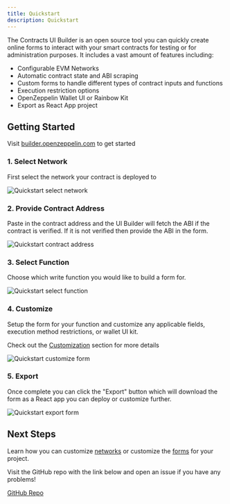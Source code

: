 ```yaml
---
title: Quickstart
description: Quickstart
---
```


The Contracts UI Builder is an open source tool you can quickly create online forms to interact with your smart contracts for testing or for administration purposes. It includes a vast amount of features including:

* Configurable EVM Networks
* Automatic contract state and ABI scraping
* Custom forms to handle different types of contract inputs and functions
* Execution restriction options
* OpenZeppelin Wallet UI or Rainbow Kit
* Export as React App project

## Getting Started

Visit [builder.openzeppelin.com](https://builder.openzeppelin.com) to get started

### 1. Select Network

First select the network your contract is deployed to

![Quickstart select network](/contracts-ui-builder/quickstart-select-network.png)

### 2. Provide Contract Address

Paste in the contract address and the UI Builder will fetch the ABI if the contract is verified. If it is not verified then provide the ABI in the form.

![Quickstart contract address](/contracts-ui-builder/quickstart-contract-address.png)

### 3. Select Function

Choose which write function you would like to build a form for.

![Quickstart select function](/contracts-ui-builder/quickstart-select-function.png)

### 4. Customize

Setup the form for your function and customize any applicable fields, execution method restrictions, or wallet UI kit.



Check out the [Customization](customization.mdx) section for more details


![Quickstart customize form](/contracts-ui-builder/quickstart-customize-form.png)

### 5. Export

Once complete you can click the "Export" button which will download the form as a React app you can deploy or customize further.

![Quickstart export form](/contracts-ui-builder/quickstart-export-form.png)

## Next Steps

Learn how you can customize [networks](networks.mdx) or customize the [forms](functions.mdx) for your project.

Visit the GitHub repo with the link below and open an issue if you have any problems!

[GitHub Repo](https://github.com/OpenZeppelin/contracts-ui-builder)
